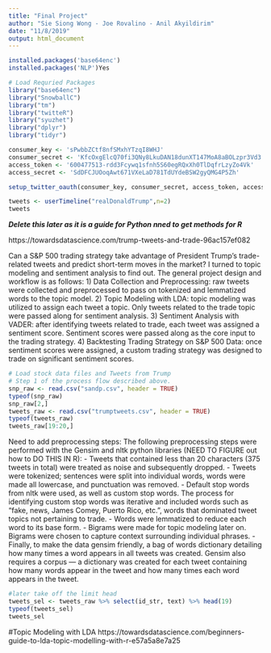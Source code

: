 ```yaml
---
title: "Final Project"
author: "Sie Siong Wong - Joe Rovalino - Anil Akyildirim"
date: "11/8/2019"
output: html_document
---
```


```r

installed.packages('base64enc')
installed.packages('NLP')Yes

```

```r
# Load Requried Packages
library("base64enc")
library("SnowballC")
library("tm")
library("twitteR")
library("syuzhet")
library("dplyr")
library("tidyr")
```

```r

consumer_key <- 'sPwbbZCtf8nfSMxhYTzqI8WHJ'
consumer_secret <- 'KfcOxgElcQ70fi3QNy8LkuDAN18dunXT147MoA8aBOLzpr3Vd3'
access_token <- '600477513-rdd3Fcywq1sfnh5S60egRQxXh0TlDqfrLzyZo4Vk'
access_secret <- 'SdDFCJUOoqAwt671VXeLaD781TdUYdeBSW2gyQMG4P5Zh'

setup_twitter_oauth(consumer_key, consumer_secret, access_token, access_secret)
```

```r
tweets <- userTimeline("realDonaldTrump",n=2)
tweets
```
***Delete this later as it is a guide for Python nned to get methods for R ***

https://towardsdatascience.com/trump-tweets-and-trade-96ac157ef082

Can a S&P 500 trading strategy take advantage of President Trump’s trade-related tweets and predict short-term moves in the market? I turned to topic modeling and sentiment analysis to find out. The general project design and workflow is as follows:
1) Data Collection and Preprocessing: raw tweets were collected and preprocessed to pass on tokenized and lemmatized words to the topic model.
2) Topic Modeling with LDA: topic modeling was utilized to assign each tweet a topic. Only tweets related to the trade topic were passed along for sentiment analysis.
3) Sentiment Analysis with VADER: after identifying tweets related to trade, each tweet was assigned a sentiment score. Sentiment scores were passed along as the core input to the trading strategy.
4) Backtesting Trading Strategy on S&P 500 Data: once sentiment scores were assigned, a custom trading strategy was designed to trade on significant sentiment scores.



```r
# Load stock data files and Tweets from Trump 
# Step 1 of the process flow described above. 
snp_raw <- read.csv("sandp.csv", header = TRUE)
typeof(snp_raw)
snp_raw[2,]
tweets_raw <- read.csv("trumptweets.csv", header = TRUE)
typeof(tweets_raw)
tweets_raw[19:20,]
```

Need to add preprocessing steps:
The following preprocessing steps were performed with the Gensim and nltk python libraries (NEED TO FIGURE out how to DO THIS IN R):
- Tweets that contained less than 20 characters (375 tweets in total) were treated as noise and subsequently dropped.
- Tweets were tokenized; sentences were split into individual words, words were made all lowercase, and punctuation was removed.
- Default stop words from nltk were used, as well as custom stop words. The process for identifying custom stop words was iterative and included words such as “fake, news, James Comey, Puerto Rico, etc.”, words that dominated tweet topics not pertaining to trade.
- Words were lemmatized to reduce each word to its base form.
- Bigrams were made for topic modeling later on. Bigrams were chosen to capture context surrounding individual phrases.
- Finally, to make the data gensim friendly, a bag of words dictionary detailing how many times a word appears in all tweets was created. Gensim also requires a corpus — a dictionary was created for each tweet containing how many words appear in the tweet and how many times each word appears in the tweet.

```r
#later take off the limit head 
tweets_sel <- tweets_raw %>% select(id_str, text) %>% head(19)
typeof(tweets_sel)              
tweets_sel

```
#Topic Modeling with LDA
https://towardsdatascience.com/beginners-guide-to-lda-topic-modelling-with-r-e57a5a8e7a25
```r

```

